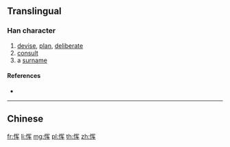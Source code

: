 {{character info/new}}
{{also|惲}}
==Translingual==

===Han character===
{{Han char|rn=61|rad=心|as=06|sn=9|four=|canj=PBKQ|ids=⿰忄军}}

# [[devise]], [[plan]], [[deliberate]]
# [[consult]]
# a [[surname]]

====References====
* {{Han ref|kx=0386.161|hdz=42299.010|uh=607D|ud=24701}}

----

==Chinese==
{{zh-see|惲}}

[[fr:恽]]
[[li:恽]]
[[mg:恽]]
[[pl:恽]]
[[th:恽]]
[[zh:恽]]